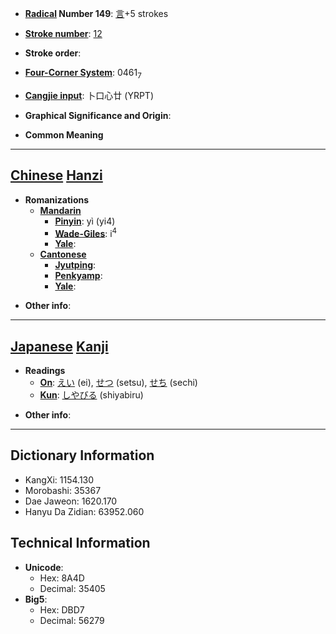 * '''[[Wiktionary:Chinese radical index| Radical]] Number 149''': [[Wiktionary:Chinese radical index 言|言]]+5 strokes

* '''[[Wiktionary:Chinese total strokes index|Stroke number]]''': [[Wiktionary:Chinese total strokes index 12|12]]

* '''Stroke order''': 

* '''[[Wiktionary:Chinese four corner index|Four-Corner System]]''': 0461<sub>7</sub>

* '''[[Wiktionary:Chinese Cangjie index|Cangjie input]]''': 卜口心廿 (YRPT)

* '''Graphical Significance and Origin''': 

* '''Common Meaning'''

----

== [[Chinese]] [[Hanzi]] ==

* '''Romanizations'''
** '''[[Mandarin]]'''
*** '''[[Pinyin]]''': yì (yi4)
*** '''[[Wade-Giles]]''': i<sup>4</sup>
*** '''[[Yale]]''': 
** '''[[Cantonese]]'''
*** '''[[Jyutping]]''':
*** '''[[Penkyamp]]''': 
*** '''[[Yale]]''': 

* '''Other info''': 

----

== [[Japanese]] [[Kanji]] ==

* '''Readings'''
** '''[[On]]''': [[えい]] (ei), [[せつ]] (setsu), [[せち]] (sechi)
** '''[[Kun]]''': [[しやびる]] (shiyabiru)

* '''Other info''':  

----

== Dictionary Information ==

* KangXi: 1154.130
* Morobashi: 35367
* Dae Jaweon: 1620.170
* Hanyu Da Zidian: 63952.060

== Technical Information ==

* '''Unicode''':
** Hex: 8A4D
** Decimal: 35405
* '''Big5''':
** Hex: DBD7
** Decimal: 56279